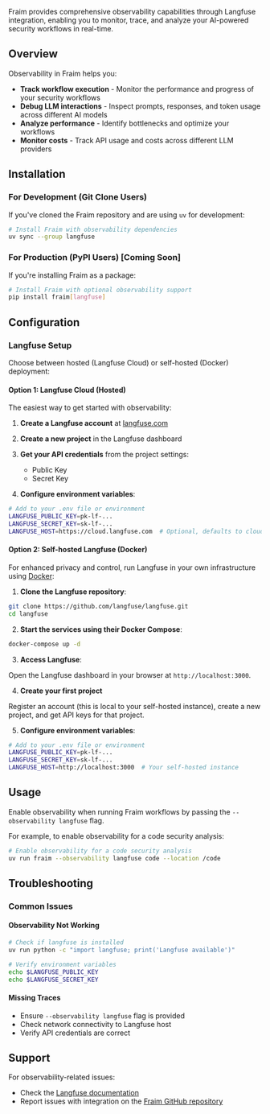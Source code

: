 Fraim provides comprehensive observability capabilities through Langfuse integration, enabling you to monitor, trace, and analyze your AI-powered security workflows in real-time.

## Overview

Observability in Fraim helps you:
- **Track workflow execution** - Monitor the performance and progress of your security workflows
- **Debug LLM interactions** - Inspect prompts, responses, and token usage across different AI models
- **Analyze performance** - Identify bottlenecks and optimize your workflows
- **Monitor costs** - Track API usage and costs across different LLM providers

## Installation

### For Development (Git Clone Users)

If you've cloned the Fraim repository and are using `uv` for development:

```bash
# Install Fraim with observability dependencies
uv sync --group langfuse
```

### For Production (PyPI Users) [Coming Soon]

If you're installing Fraim as a package:

```bash
# Install Fraim with optional observability support
pip install fraim[langfuse]
```

## Configuration

### Langfuse Setup

Choose between hosted (Langfuse Cloud) or self-hosted (Docker) deployment:

#### Option 1: Langfuse Cloud (Hosted)

The easiest way to get started with observability:

1. **Create a Langfuse account** at [langfuse.com](https://langfuse.com)

2. **Create a new project** in the Langfuse dashboard

3. **Get your API credentials** from the project settings:
   - Public Key
   - Secret Key

4. **Configure environment variables**:

```bash
# Add to your .env file or environment
LANGFUSE_PUBLIC_KEY=pk-lf-...
LANGFUSE_SECRET_KEY=sk-lf-...
LANGFUSE_HOST=https://cloud.langfuse.com  # Optional, defaults to cloud
```

#### Option 2: Self-hosted Langfuse (Docker)

For enhanced privacy and control, run Langfuse in your own infrastructure using [Docker](https://langfuse.com/self-hosting/docker-compose):

1. **Clone the Langfuse repository**:

```bash
git clone https://github.com/langfuse/langfuse.git
cd langfuse
```

2. **Start the services using their Docker Compose**:

```bash
docker-compose up -d
```

3. **Access Langfuse**:

Open the Langfuse dashboard in your browser at `http://localhost:3000`.

4. **Create your first project**

Register an account (this is local to your self-hosted instance), create a new project, and get API keys for that project.

5. **Configure environment variables**:

```bash
# Add to your .env file or environment
LANGFUSE_PUBLIC_KEY=pk-lf-...
LANGFUSE_SECRET_KEY=sk-lf-...
LANGFUSE_HOST=http://localhost:3000  # Your self-hosted instance
```

## Usage

Enable observability when running Fraim workflows by passing the `--observability langfuse` flag.

For example, to enable observability for a code security analysis:

```bash
# Enable observability for a code security analysis
uv run fraim --observability langfuse code --location /code
```

## Troubleshooting

### Common Issues

#### Observability Not Working
```bash
# Check if langfuse is installed
uv run python -c "import langfuse; print('Langfuse available')"

# Verify environment variables
echo $LANGFUSE_PUBLIC_KEY
echo $LANGFUSE_SECRET_KEY
```

#### Missing Traces
- Ensure `--observability langfuse` flag is provided
- Check network connectivity to Langfuse host
- Verify API credentials are correct



## Support

For observability-related issues:
- Check the [Langfuse documentation](https://langfuse.com/docs)
- Report issues with integration on the [Fraim GitHub repository](https://github.com/fraim-dev/fraim/issues)
